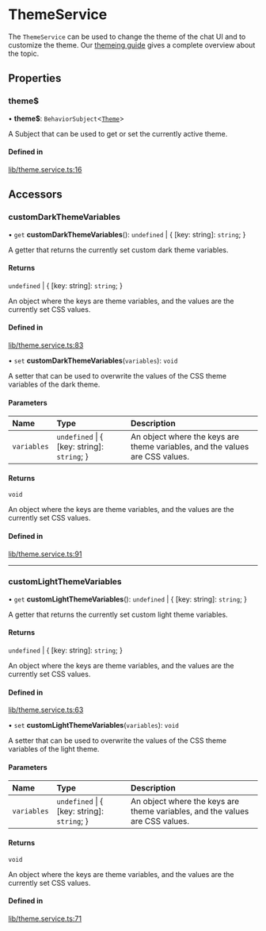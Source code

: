 # ThemeService

The `ThemeService` can be used to change the theme of the chat UI and to customize the theme. Our [themeing guide](../concepts/themeing-and-css.mdx) gives a complete overview about the topic.

## Properties

### theme$

• **theme$**: `BehaviorSubject`<[`Theme`](../modules.md#theme)\>

A Subject that can be used to get or set the currently active theme.

#### Defined in

[lib/theme.service.ts:16](https://github.com/GetStream/stream-chat-angular/blob/32aa69f/projects/stream-chat-angular/src/lib/theme.service.ts#L16)

## Accessors

### customDarkThemeVariables

• `get` **customDarkThemeVariables**(): `undefined` \| { [key: string]: `string`; }

A getter that returns the currently set custom dark theme variables.

#### Returns

`undefined` \| { [key: string]: `string`; }

An object where the keys are theme variables, and the values are the currently set CSS values.

#### Defined in

[lib/theme.service.ts:83](https://github.com/GetStream/stream-chat-angular/blob/32aa69f/projects/stream-chat-angular/src/lib/theme.service.ts#L83)

• `set` **customDarkThemeVariables**(`variables`): `void`

A setter that can be used to overwrite the values of the CSS theme variables of the dark theme.

#### Parameters

| Name        | Type                                        | Description                                                                  |
| :---------- | :------------------------------------------ | :--------------------------------------------------------------------------- |
| `variables` | `undefined` \| { [key: string]: `string`; } | An object where the keys are theme variables, and the values are CSS values. |

#### Returns

`void`

An object where the keys are theme variables, and the values are the currently set CSS values.

#### Defined in

[lib/theme.service.ts:91](https://github.com/GetStream/stream-chat-angular/blob/32aa69f/projects/stream-chat-angular/src/lib/theme.service.ts#L91)

---

### customLightThemeVariables

• `get` **customLightThemeVariables**(): `undefined` \| { [key: string]: `string`; }

A getter that returns the currently set custom light theme variables.

#### Returns

`undefined` \| { [key: string]: `string`; }

An object where the keys are theme variables, and the values are the currently set CSS values.

#### Defined in

[lib/theme.service.ts:63](https://github.com/GetStream/stream-chat-angular/blob/32aa69f/projects/stream-chat-angular/src/lib/theme.service.ts#L63)

• `set` **customLightThemeVariables**(`variables`): `void`

A setter that can be used to overwrite the values of the CSS theme variables of the light theme.

#### Parameters

| Name        | Type                                        | Description                                                                  |
| :---------- | :------------------------------------------ | :--------------------------------------------------------------------------- |
| `variables` | `undefined` \| { [key: string]: `string`; } | An object where the keys are theme variables, and the values are CSS values. |

#### Returns

`void`

An object where the keys are theme variables, and the values are the currently set CSS values.

#### Defined in

[lib/theme.service.ts:71](https://github.com/GetStream/stream-chat-angular/blob/32aa69f/projects/stream-chat-angular/src/lib/theme.service.ts#L71)
